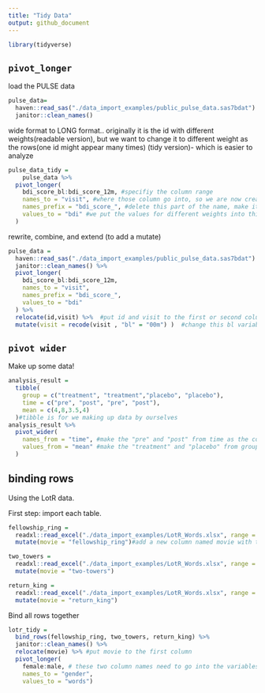```yaml
---
title: "Tidy Data"
output: github_document
---
```


```r
library(tidyverse)
```


## `pivot_longer`

load the PULSE data 

```r
pulse_data=
  haven::read_sas("./data_import_examples/public_pulse_data.sas7bdat") %>% 
  janitor::clean_names()
```

wide format to LONG format..
originally it is the id with different weights(readable version), but we want to change it to different weight as the rows(one id might appear many times) (tidy version)- which is easier to analyze
```r
pulse_data_tidy = 
    pulse_data %>% 
  pivot_longer(
    bdi_score_bl:bdi_score_12m, #specifiy the column range
    names_to = "visit", #where those column go into, so we are now creating a new column named visit for those original weight columns
    names_prefix = "bdi_score_", #delete this part of the name, make it clearer
    values_to = "bdi" #we put the values for different weights into this new columns
  )
```

rewrite, combine, and extend (to add a mutate)
```r
pulse_data = 
  haven::read_sas("./data_import_examples/public_pulse_data.sas7bdat") %>% 
  janitor::clean_names() %>% 
  pivot_longer(
    bdi_score_bl:bdi_score_12m, 
    names_to = "visit", 
    names_prefix = "bdi_score_", 
    values_to = "bdi" 
  ) %>% 
  relocate(id,visit) %>%  #put id and visit to the first or second columns
  mutate(visit = recode(visit , "bl" = "00m") )  #change this bl variable into 00m
```

## `pivot wider`
Make up some data!

```r
analysis_result = 
  tibble(
    group = c("treatment", "treatment","placebo", "placebo"),
    time = c("pre", "post", "pre", "post"),
    mean = c(4,8,3.5,4)
  )#tibble is for we making up data by ourselves
analysis_result %>% 
  pivot_wider(
    names_from = "time", #make the "pre" and "post" from time as the column variables
    values_from = "mean" #make the "treatment" and "placebo" from group as the row variables
  )
```


## binding rows
Using the LotR data.

First step: import each table.

```r
fellowship_ring = 
  readxl::read_excel("./data_import_examples/LotR_Words.xlsx", range = "B3:D6") %>% 
  mutate(movie = "fellowship_ring")#add a new column named movie with the data called fellowship_ring

two_towers = 
  readxl::read_excel("./data_import_examples/LotR_Words.xlsx", range = "F3:H6") %>% 
  mutate(movie = "two-towers")

return_king = 
  readxl::read_excel("./data_import_examples/LotR_Words.xlsx", range = "J3:L6") %>% 
  mutate(movie = "return_king")
```

Bind all rows together
```r
lotr_tidy = 
  bind_rows(fellowship_ring, two_towers, return_king) %>% 
  janitor::clean_names() %>% 
  relocate(movie) %>% #put movie to the first column
  pivot_longer(
    female:male, # these two column names need to go into the variables
    names_to = "gender",
    values_to = "words")
```


